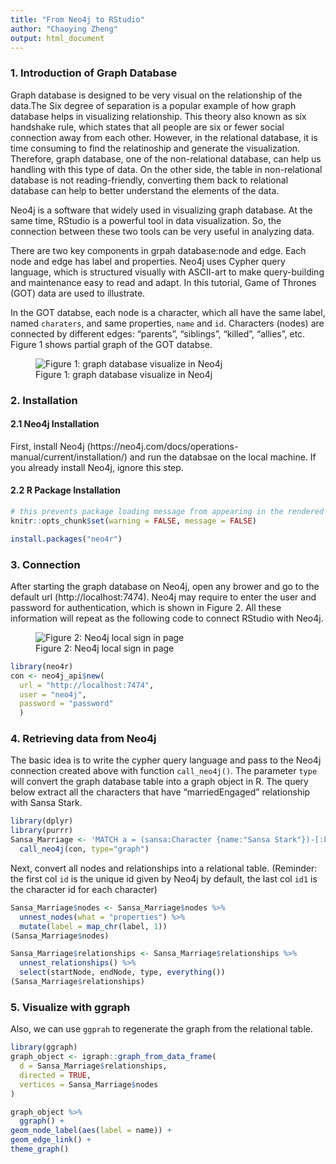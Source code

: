 ```yaml
---
title: "From Neo4j to RStudio"
author: "Chaoying Zheng"
output: html_document
---
```


### 1. Introduction of Graph Database
  Graph database is designed to be very visual on the relationship of the data.The Six degree of separation is a popular example of how graph database helps in visualizing relationship. This theory also known as six handshake rule, which states that all people are six or fewer social connection away from each other. However, in the relational database, it is time consuming to find the relatinoship and generate the visualization. Therefore, graph database, one of the non-relational database, can help us handling with this type of data. On the other side, the table in non-relational database is not reading-friendly, converting them back to relational database can help to better understand the elements of the data.

  Neo4j is a software that widely used in visualizing graph database. At the same time, RStudio is a powerful tool in data visualization. So, the connection between these two tools can be very useful in analyzing data. 

  There are two key components in grpah database:node and edge. Each node and edge has label and properties. Neo4j uses Cypher query language, which is structured visually with ASCII-art to make query-building and maintenance easy to read and adapt. In this tutorial, Game of Thrones (GOT) data are used to illustrate.

  In the GOT databse, each node is a character, which all have the same label, named `charaters`, and same properties, `name` and `id`. Characters (nodes) are connected by different edges: "parents", "siblings", "killed", "allies", etc. Figure 1 shows partial graph of the GOT databse.


![Figure 1: graph database visualize in Neo4j](resources/introduction.png)


### 2. Installation

#### 2.1 Neo4j Installation
  First, install Neo4j (https://neo4j.com/docs/operations-manual/current/installation/) and run the databsae on the local machine. If you already install Neo4j, ignore this step.

#### 2.2 R Package Installation

```r
# this prevents package loading message from appearing in the rendered version of your problem set
knitr::opts_chunk$set(warning = FALSE, message = FALSE)
```

```r
install.packages("neo4r")
```

### 3. Connection
  After starting the graph database on Neo4j, open any brower and go to the default url (http://localhost:7474). Neo4j may require to enter the user and password for authentication, which is shown in Figure 2. All these information will repeat as the following code to connect RStudio with Neo4j. 

![Figure 2: Neo4j local sign in page](resources/connection.png)

```r
library(neo4r)
con <- neo4j_api$new(
  url = "http://localhost:7474",
  user = "neo4j", 
  password = "password"
  )
```


### 4. Retrieving data from Neo4j
The basic idea is to write the cypher query language and pass to the Neo4j connection created above with function `call_neo4j()`. The parameter `type` will convert the graph database table into a graph object in R. The query below extract all the characters that have "marriedEngaged" relationship with Sansa Stark. 
```r
library(dplyr)
library(purrr)
Sansa_Marriage <- 'MATCH a = (sansa:Character {name:"Sansa Stark"})-[:killed|marriedEngaged]-(c:Character) RETURN a' %>%
  call_neo4j(con, type="graph")
```

Next, convert all nodes and relationships into a relational table. (Reminder: the first col `id` is the unique id given by Neo4j by default, the last col `id1` is the character id for each character)
```r
Sansa_Marriage$nodes <- Sansa_Marriage$nodes %>%
  unnest_nodes(what = "properties") %>% 
  mutate(label = map_chr(label, 1))
(Sansa_Marriage$nodes)

Sansa_Marriage$relationships <- Sansa_Marriage$relationships %>%
  unnest_relationships() %>%
  select(startNode, endNode, type, everything())
(Sansa_Marriage$relationships)
```

### 5. Visualize with ggraph
Also, we can use `ggprah` to regenerate the graph from the relational table. 
```r
library(ggraph)
graph_object <- igraph::graph_from_data_frame(
  d = Sansa_Marriage$relationships, 
  directed = TRUE, 
  vertices = Sansa_Marriage$nodes
)

graph_object %>%
  ggraph() + 
geom_node_label(aes(label = name)) +
geom_edge_link() + 
theme_graph()
```